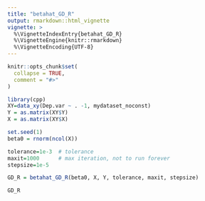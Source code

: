 ```yaml
---
title: "betahat_GD_R"
output: rmarkdown::html_vignette
vignette: >
  %\VignetteIndexEntry{betahat_GD_R}
  %\VignetteEngine{knitr::rmarkdown}
  %\VignetteEncoding{UTF-8}
---
```


```r
knitr::opts_chunk$set(
  collapse = TRUE,
  comment = "#>"
)
```

```r
library(cpp)
XY=data_xy(Dep.var ~ . -1, mydataset_noconst)
Y = as.matrix(XY$Y)
X = as.matrix(XY$X)

set.seed(1)
beta0 = rnorm(ncol(X))

tolerance=1e-3  # tolerance
maxit=1000      # max iteration, not to run forever
stepsize=1e-5 

GD_R = betahat_GD_R(beta0, X, Y, tolerance, maxit, stepsize)

GD_R
```
